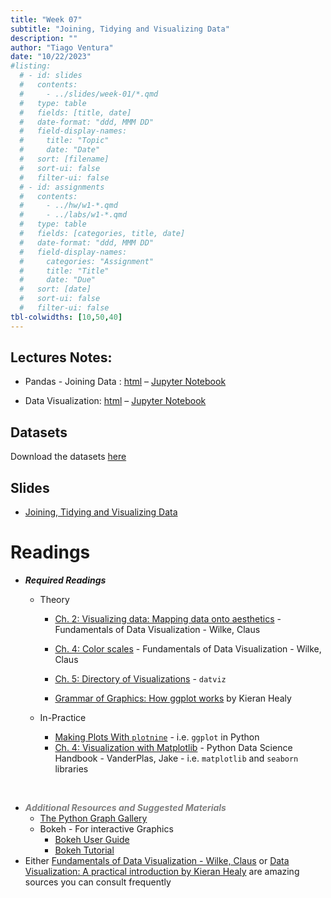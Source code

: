 ```yaml
---
title: "Week 07"
subtitle: "Joining, Tidying and Visualizing Data"
description: ""
author: "Tiago Ventura"
date: "10/22/2023"
#listing:
  # - id: slides
  #   contents:
  #     - ../slides/week-01/*.qmd
  #   type: table
  #   fields: [title, date]
  #   date-format: "ddd, MMM DD"
  #   field-display-names:
  #     title: "Topic"
  #     date: "Date"
  #   sort: [filename]
  #   sort-ui: false
  #   filter-ui: false
  # - id: assignments
  #   contents:
  #     - ../hw/w1-*.qmd
  #     - ../labs/w1-*.qmd
  #   type: table
  #   fields: [categories, title, date]
  #   date-format: "ddd, MMM DD"
  #   field-display-names:
  #     categories: "Assignment"
  #     title: "Title"
  #     date: "Due"
  #   sort: [date]
  #   sort-ui: false
  #   filter-ui: false
tbl-colwidths: [10,50,40]
---
```


## Lectures Notes:

-   Pandas - Joining Data : [html](/lecture_notes/week-06/_week-5c-joining_data.html) -- <a href="/lecture_notes/week-06/_week-5c-joining_data.ipynb" download> Jupyter Notebook </a>

-   Data Visualization: [html](/lecture_notes/week-07/_week-6-data-visualization.html) -- <a href="/lecture_notes/week-07/_week-6-data-visualization.ipynb" download> Jupyter Notebook </a>

## Datasets

Download the datasets <a href="/lecture_notes/week-06/data_week6.zip" download> here </a>

## Slides

-   [Joining, Tidying and Visualizing Data](/slides/week-7.html)

# Readings

-   ***Required Readings***
    -   Theory

        -   [Ch. 2: Visualizing data: Mapping data onto aesthetics](https://clauswilke.com/dataviz/aesthetic-mapping.html) - Fundamentals of Data Visualization - Wilke, Claus
        -   [Ch. 4: Color scales](https://clauswilke.com/dataviz/color-basics.html) - Fundamentals of Data Visualization - Wilke, Claus
        -   [Ch. 5: Directory of Visualizations](https://clauswilke.com/dataviz/color-basics.html) - `datviz`
        
        -   [Grammar of Graphics: How ggplot works](https://socviz.co/makeplot.html#makeplot) by Kieran Healy

    -   In-Practice

        -   [Making Plots With `plotnine`](https://datacarpentry.org/python-ecology-lesson/07-visualization-ggplot-python.html) - i.e. `ggplot` in Python
        -   [Ch. 4: Visualization with Matplotlib](https://jakevdp.github.io/PythonDataScienceHandbook/index.html) - Python Data Science Handbook - VanderPlas, Jake - i.e. `matplotlib` and `seaborn` libraries

<br>

-   <font color = "grey">***Additional Resources and Suggested Materials***</font>
    -   [The Python Graph Gallery](https://python-graph-gallery.com/)
    -   Bokeh - For interactive Graphics
        -   [Bokeh User Guide](https://docs.bokeh.org/en/latest/docs/user_guide.html#userguide)
        -   [Bokeh Tutorial](https://mybinder.org/v2/gh/bokeh/bokeh-notebooks/master?filepath=tutorial%2F00%20-%20Introduction%20and%20Setup.ipynb)
-   Either [Fundamentals of Data Visualization - Wilke, Claus](https://clauswilke.com/dataviz/) or [Data Visualization: A practical introduction by Kieran Healy](https://socviz.co/index.html#preface) are amazing sources you can consult frequently <br>
